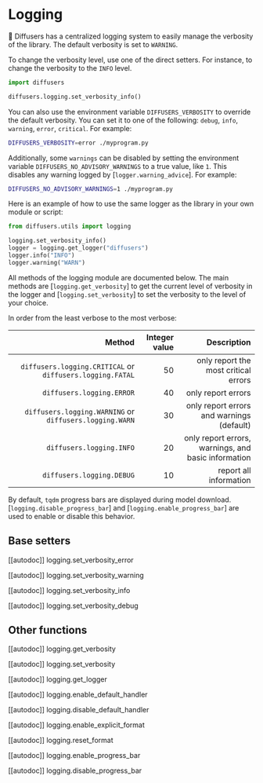 <!--Copyright 2023 The HuggingFace Team. All rights reserved.

Licensed under the Apache License, Version 2.0 (the "License"); you may not use this file except in compliance with
the License. You may obtain a copy of the License at

http://www.apache.org/licenses/LICENSE-2.0

Unless required by applicable law or agreed to in writing, software distributed under the License is distributed on
an "AS IS" BASIS, WITHOUT WARRANTIES OR CONDITIONS OF ANY KIND, either express or implied. See the License for the
specific language governing permissions and limitations under the License.
-->

# Logging

🤗 Diffusers has a centralized logging system to easily manage the verbosity of the library. The default verbosity is set to `WARNING`.

To change the verbosity level, use one of the direct setters. For instance, to change the verbosity to the `INFO` level.

```python
import diffusers

diffusers.logging.set_verbosity_info()
```

You can also use the environment variable `DIFFUSERS_VERBOSITY` to override the default verbosity. You can set it
to one of the following: `debug`, `info`, `warning`, `error`, `critical`. For example:

```bash
DIFFUSERS_VERBOSITY=error ./myprogram.py
```

Additionally, some `warnings` can be disabled by setting the environment variable
`DIFFUSERS_NO_ADVISORY_WARNINGS` to a true value, like `1`. This disables any warning logged by
[`logger.warning_advice`]. For example:

```bash
DIFFUSERS_NO_ADVISORY_WARNINGS=1 ./myprogram.py
```

Here is an example of how to use the same logger as the library in your own module or script:

```python
from diffusers.utils import logging

logging.set_verbosity_info()
logger = logging.get_logger("diffusers")
logger.info("INFO")
logger.warning("WARN")
```


All methods of the logging module are documented below. The main methods are
[`logging.get_verbosity`] to get the current level of verbosity in the logger and
[`logging.set_verbosity`] to set the verbosity to the level of your choice. 

In order from the least verbose to the most verbose:

|                                                    Method | Integer value |                                         Description |
|----------------------------------------------------------:|--------------:|----------------------------------------------------:|
| `diffusers.logging.CRITICAL` or `diffusers.logging.FATAL` |            50 |                only report the most critical errors |
|                                 `diffusers.logging.ERROR` |            40 |                                  only report errors |
|   `diffusers.logging.WARNING` or `diffusers.logging.WARN` |            30 |           only report errors and warnings (default) |
|                                  `diffusers.logging.INFO` |            20 | only report errors, warnings, and basic information |
|                                 `diffusers.logging.DEBUG` |            10 |                              report all information |

By default, `tqdm` progress bars are displayed during model download. [`logging.disable_progress_bar`] and [`logging.enable_progress_bar`] are used to enable or disable this behavior.

## Base setters

[[autodoc]] logging.set_verbosity_error

[[autodoc]] logging.set_verbosity_warning

[[autodoc]] logging.set_verbosity_info

[[autodoc]] logging.set_verbosity_debug

## Other functions

[[autodoc]] logging.get_verbosity

[[autodoc]] logging.set_verbosity

[[autodoc]] logging.get_logger

[[autodoc]] logging.enable_default_handler

[[autodoc]] logging.disable_default_handler

[[autodoc]] logging.enable_explicit_format

[[autodoc]] logging.reset_format

[[autodoc]] logging.enable_progress_bar

[[autodoc]] logging.disable_progress_bar
